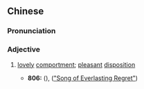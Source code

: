 {{also|丽质}}
==Chinese==
{{zh-forms|s=丽质}}

===Pronunciation===
{{zh-pron
|m=lì質
|c=lai6 zat1
|cat=a
}}

===Adjective===
{{zh-adj}}

# {{lb|zh|archaic}} [[lovely]] [[comportment]]; [[pleasant]] [[disposition]]
#* '''806:''' {{w2|zh|白居易}} ({{w|Bai Juyi}}), {{w2|zh|s:長恨歌|長恨歌}} ([[s:Translation:Song of Everlasting Regret|"Song of Everlasting Regret"]])
#*: {{zh-x|^天生 麗質 難 自棄|Her natural beauty and '''lovely comportment''' were difficult to ignore}}